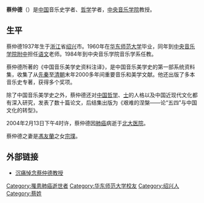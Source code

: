 '''蔡仲德'''（{{bd|1937年|2月26日|2004年|2月13日|catIdx=C}}）是[[中国|中国]]音乐史学者、[[哲学|哲学]]学者，[[中央音乐学院|中央音乐学院]]教授。

==生平==
蔡仲德1937年生于[[浙江|浙江]]省[[绍兴|绍兴]]市。1960年在[[华东师范大学|华东师范大学]]毕业，同年到[[中央音乐学院附中|中央音乐学院附中]]担任[[语文|语文]]老师。1984年到中央音乐学院音乐学系任教。

蔡仲德所著的《中国音乐美学史资料注译》，是中国音乐美学史的第一部系统资料集，收集了从[[先秦|先秦]]至[[清朝|清朝]]末年2000多年间重要音乐和美学文献。他还出版了多本音乐史专著，获得多个奖项。

除了中国音乐美学史之外，蔡仲德还对[[中国哲学|中国哲学]]、[[士|士]]的人格以及中国近现代文化都有深入研究，发表了数十篇论文，后结集出版为《艰难的涅槃——论“五四”与中国文化的转型》。

2004年2月13日下午4时许，蔡仲德因[[肺癌|肺癌]]病逝于[[北大医院|北大医院]]。

蔡仲德之妻是[[馮友蘭|馮友蘭]]之女[[宗璞|宗璞]]。

==外部链接==
* [https://web.archive.org/web/20060629131220/http://personal.nbnet.nb.ca/stao/memo_caizd01.htm 沉痛悼念蔡仲德教授]

{{DEFAULTSORT:C}}
[[Category:罹患肺癌逝世者|Category:罹患肺癌逝世者]]
[[Category:华东师范大学校友|Category:华东师范大学校友]]
[[Category:绍兴人|Category:绍兴人]]
[[Category:蔡姓|Category:蔡姓]]